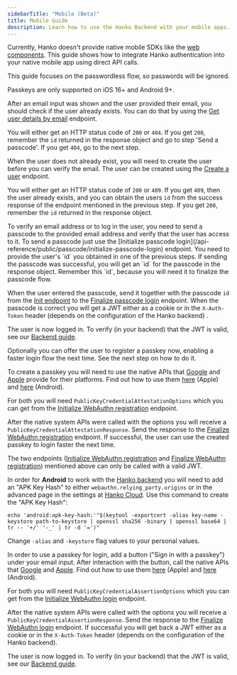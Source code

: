 ```yaml
---
sidebarTitle: "Mobile (Beta)"
title: Mobile Guide
description: Learn how to use the Hanko Backend with your mobile apps.
---
```


<Snippet file="mobile-integration-about.mdx" />

Currently, Hanko doesn't provide native mobile SDKs like the [web components](/quickstarts/frontend). This guide shows how to integrate Hanko authentication into your native mobile app using direct API calls.

<Note>
  This guide focuses on the passwordless flow, so passwords will be ignored.
</Note>

<Note>Passkeys are only supported on iOS 16+ and Android 9+.</Note>

<Steps>
<Step title="Check if the user exists">

After an email input was shown and the user provided their email, you should check if the user already exists.
You can do that by using the [Get user details by email](/api-reference/public/user-management/get-user-details-by-email) endpoint.

You will either get an HTTP status code of `200` or `404`. If you get `200`, remember the `id` returned in the response object and go to step 'Send a passcode'.
If you get `404`, go to the next step.

</Step>

<Step title="Create user">

When the user does not already exist, you will need to create the user before you can verify the email. The user can be created using the [Create a user](/api-reference/public/user-management/create-a-user) endpoint.

You will either get an HTTP status code of `200` or `409`. If you get `409`, then the user already exists, and you can obtain the users `id` from the success response of the endpoint mentioned in the previous step.
If you get `200`, remember the `id` returned in the response object.

</Step>

<Step title="Send a passcode">
To verify an email address or to log in the user, you need to send a passcode to the provided email address and verify that the user has access to it. To send a passcode just use the [Initialize passcode login](/api-reference/public/passcode/initialize-passcode-login) endpoint.
You need to provide the user's `id` you obtained in one of the previous steps. If sending the passcode was successful, you will get an `id` for the passcode in the response object. Remember this `id`, because you will need it to finalize the passcode flow.

When the user entered the passcode, send it together with the passcode `id` from the [Init endpoint](/api-reference/public/passcode/initialize-passcode-login) to the [Finalize passcode login](/api-reference/public/passcode/finalize-passcode-login) endpoint.
When the passcode is correct you will get a JWT either as a cookie or in the `X-Auth-Token` header (depends on the configuration of the Hanko backend) .

The user is now logged in. To verify (in your backend) that the JWT is valid, see our [Backend guide](/quickstarts/backend).

Optionally you can offer the user to register a passkey now, enabling a faster login flow the next time. See the next step on how to do it.

</Step>

<Step title="Create a passkey (optional)">

To create a passkey you will need to use the native APIs that [Google](https://developers.google.com/identity/fido/android/native-apps)
and [Apple](https://developer.apple.com/documentation/authenticationservices/asauthorizationplatformpublickeycredentialprovider)
provide for their platforms. Find out how to use them [here](https://developer.apple.com/documentation/authenticationservices/public-private_key_authentication/supporting_passkeys)
(Apple) and [here](https://codelabs.developers.google.com/codelabs/fido2-for-android#0) (Android).

For both you will need `PublicKeyCredentialAttestationOptions` which you can get from the [Initialize WebAuthn registration](/api-reference/public/webauthn/initialize-webauthn-registration) endpoint.

After the native system APIs were called with the options you will receive a `PublicKeyCredentialAttestationResponse`. Send the response to the [Finalize WebAuthn registration](/api-reference/public/webauthn/finalize-webauthn-registration) endpoint.
If successful, the user can use the created passkey to login faster the next time.

<Note>

The two endpoints ([Initialize WebAuthn registration](/api-reference/public/webauthn/initialize-webauthn-registration) and [Finalize WebAuthn registration](/api-reference/public/webauthn/finalize-webauthn-registration)) mentioned above can only be called with a valid JWT.

</Note>

<Note>

In order for **Android** to work with the [Hanko backend](https://github.com/teamhanko/hanko) you will need to add an "APK Key Hash" to either `webauthn.relying_party.origins` or in the advanced page in the settings at [Hanko Cloud](https://cloud.hanko.io).
Use this command to create the "APK Key Hash":

```shell
echo 'android:apk-key-hash:'"$(keytool -exportcert -alias key-name -keystore path-to-keystore | openssl sha256 -binary | openssl base64 | tr -- '+/' '-_' | tr -d '=')"
```

Change `-alias` and `-keystore` flag values to your personal values.

</Note>

</Step>
<Step title="Login with a passkey (optional)">

In order to use a passkey for login, add a button ("Sign in with a passkey") under your email input. After interaction with the button, call the native APIs that [Google](https://developers.google.com/identity/fido/android/native-apps)
and [Apple](https://developer.apple.com/documentation/authenticationservices/asauthorizationplatformpublickeycredentialprovider).
Find out how to use them [here](https://developer.apple.com/documentation/authenticationservices/public-private_key_authentication/supporting_passkeys)
(Apple) and [here](https://codelabs.developers.google.com/codelabs/fido2-for-android#0) (Android).

For both you will need `PublicKeyCredentialAssertionOptions` which you can get from the [Initialize WebAuthn login](/api-reference/public/webauthn/initialize-webauthn-login) endpoint.

After the native system APIs were called with the options you will receive a `PublicKeyCredentialAssertionResponse`. Send the response to the [Finalize WebAuthn login](/api-reference/public/webauthn/finalize-webauthn-login) endpoint.
If successful you will get back a JWT either as a cookie or in the `X-Auth-Token` header (depends on the configuration of the Hanko backend).

The user is now logged in. To verify (in your backend) that the JWT is valid, see our [Backend guide](/quickstarts/backend).
</Step>
</Steps>